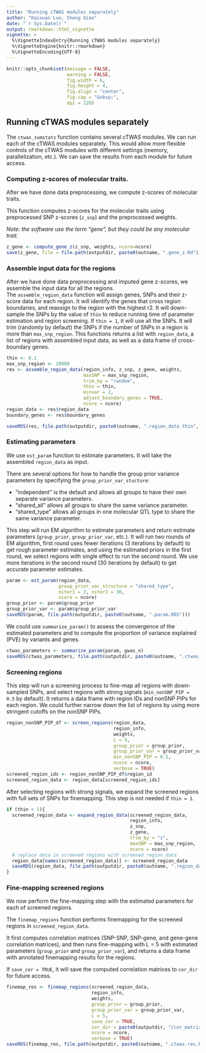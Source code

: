 ```yaml
---
title: "Running cTWAS modules separately"
author: "Kaixuan Luo, Sheng Qian"
date: "`r Sys.Date()`"
output: rmarkdown::html_vignette
vignette: >
  %\VignetteIndexEntry{Running cTWAS modules separately}
  %\VignetteEngine{knitr::rmarkdown}
  %\VignetteEncoding{UTF-8}
---
```


```r
knitr::opts_chunk$set(message = FALSE,
                      warning = FALSE,
                      fig.width = 6,
                      fig.height = 4,
                      fig.align = "center",
                      fig.cap = "&nbsp;",
                      dpi = 120)
```

## Running cTWAS modules separately 

The `ctwas_sumstats` function contains several cTWAS modules. 
We can run each of the cTWAS modules separately.
This would allow more flexible controls of the cTWAS modules with different settings 
(memory, parallelization, etc.).
We can save the results from each module for future access.

### Computing z-scores of molecular traits.

After we have done data preprocessing, we compute z-scores of molecular traits. 

This function computes z-scores for the molecular traits using preprocessed SNP z-scores (`z_snp`) and 
the preprocessed weights. 

*Note: the software use the term “gene”, but they could be any molecular trait.*

```r
z_gene <- compute_gene_z(z_snp, weights, ncore=ncore)
save(z_gene, file = file.path(outputdir, paste0(outname, ".gene_z.Rd")))
```

### Assemble input data for the regions

After we have done data preprocessing and imputed gene z-scores, we assemble the input data for all the regions.  
The `assemble_region_data` function will assign genes, SNPs and their z-score data for each region.
It will identify the genes that cross region boundaries, and reassign to the region with the highest r2. 
It will down-sample the SNPs by the value of `thin` to reduce running time of parameter estimation and region screening. 
If `thin = 1`, it will use all the SNPs. 
It will trim (randomly by default) the SNPs if the number of SNPs in a region is more than `max_snp_region`.
This functions returns a list with `region_data`, a list of regions with assembled input data, 
as well as a data frame of cross-boundary genes.
```r
thin <- 0.1
max_snp_region <- 20000
res <- assemble_region_data(region_info, z_snp, z_gene, weights,
                            maxSNP = max_snp_region,
                            trim_by = "random",
                            thin = thin,
                            minvar = 2,
                            adjust_boundary_genes = TRUE,
                            ncore = ncore)
region_data <- res$region_data
boundary_genes <- res$boundary_genes

saveRDS(res, file.path(outputdir, paste0(outname, ".region_data.thin", thin, ".RDS")))
```

### Estimating parameters

We use `est_param` function to estimate parameters. It will take the assembled `region_data` as input. 

There are several options for how to handle the group prior variance parameters by specifying the `group_prior_var_stucture`:

- "independent" is the default and allows all groups to have their own separate variance parameters. 
- "shared_all" allows all groups to share the same variance parameter.
- "shared_type" allows all groups in one molecular QTL type to share the same variance parameter.

This step will run EM algorithm to estimate parameters and return estimate parameters (`group_prior`, `group_prior_var`, etc.).
It will run two rounds of EM algorithm, first round uses fewer iterations (3 iterations by default) to get rough parameter estimates, 
and using the estimated priors in the first round, we select regions with single effect to run the second round.
We use more iterations in the second round (30 iterations by default) to get accurate parameter estimates. 
```r
param <- est_param(region_data, 
                   group_prior_var_structure = "shared_type", 
                   niter1 = 3, niter2 = 30, 
                   ncore = ncore)
group_prior <- param$group_prior
group_prior_var <- param$group_prior_var
saveRDS(param, file.path(outputdir, paste0(outname, ".param.RDS")))
```

We could use `summarize_param()` to assess the convergence of the estimated parameters and 
to compute the proportion of variance explained (PVE) by variants and genes. 
```r
ctwas_parameters <- summarize_param(param, gwas_n)
saveRDS(ctwas_parameters, file.path(outputdir, paste0(outname, ".ctwas_parameters.RDS")))
```

### Screening regions

This step will run a screening process to fine-map all regions with down-sampled SNPs,
and select regions with strong signals (`min_nonSNP_PIP = 0.5` by default). 
It returns a data frame with region IDs and nonSNP PIPs for each region. 
We could further narrow down the list of regions by using more stringent cutoffs on the nonSNP PIPs.
```r
region_nonSNP_PIP_df <- screen_regions(region_data,
                                       region_info,
                                       weights,
                                       L = 5,
                                       group_prior = group_prior,
                                       group_prior_var = group_prior_var,
                                       min_nonSNP_PIP = 0.5,
                                       ncore = ncore,
                                       verbose = TRUE)
screened_region_ids <- region_nonSNP_PIP_df$region_id
screened_region_data <- region_data[screened_region_ids]
```

After selecting regions with strong signals, we expand the screened regions with 
full sets of SNPs for finemapping. This step is not needed if `thin = 1`.
```r
if (thin < 1){
  screened_region_data <- expand_region_data(screened_region_data,
                                             region_info,
                                             z_snp,
                                             z_gene,
                                             trim_by = "z",
                                             maxSNP = max_snp_region,
                                             ncore = ncore)
  # replace data in screened regions with screened_region_data
  region_data[names(screened_region_data)] <- screened_region_data
  saveRDS(region_data, file.path(outputdir, paste0(outname, ".region_data.RDS")))
}
```

### Fine-mapping screened regions

We now perform the fine-mapping step with the estimated parameters for each of screened regions.

The `finemap_regions` function performs finemapping for the screened regions in `screened_region_data`.

It first computes correlation matrices (SNP-SNP, SNP-gene, and gene-gene correlation matrices), 
and then runs fine-mapping with L = 5 with estimated parameters (`group_prior` and `group_prior_var`),
and returns a data frame with annotated finemapping results for the regions.

If `save_cor = TRUE`, it will save the computed correlation matrices to `cor_dir` for future access.

```r
finemap_res <- finemap_regions(screened_region_data,
                               region_info,
                               weights,
                               group_prior = group_prior,
                               group_prior_var = group_prior_var,
                               L = 5,
                               save_cor = TRUE,
                               cor_dir = paste0(outputdir, "/cor_matrix/"),
                               ncore = ncore,
                               verbose = TRUE)
saveRDS(finemap_res, file.path(outputdir, paste0(outname, ".ctwas.res.RDS")))
```
